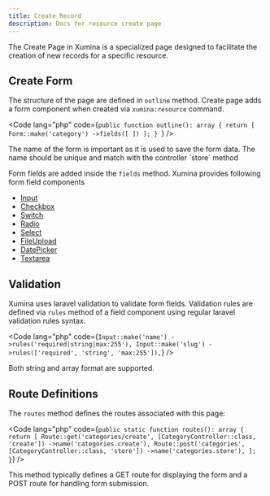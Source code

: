 ```yaml
---
title: Create Record
description: Docs for resource create page
---
```


The Create Page in Xumina is a specialized page designed to facilitate the creation of new records for a specific resource.

## Create Form

The structure of the page are defined in `outline` method. Create page adds a form component when created via `xumina:resource` command. 

<Code lang="php" code={`
public function outline(): array
{
    return [
        Form::make('category')
            ->fields([
            ])
    ];
} 
`} />

<Aside type="caution">The name of the form is important as it is used to save the form data. The name should be unique and match with the controller `store` method</Aside>

Form fields are added inside the `fields` method. Xumina provides following form field components

- [Input](/components/form/input)
- [Checkbox](/components/form/checkbox)
- [Switch](/components/form/switch)
- [Radio](/components/form/radio)
- [Select](/components/form/select)
- [FileUpload](/components/form/file-upload)
- [DatePicker](/components/form/date-picker)
- [Textarea](/components/form/testarea)

## Validation

Xumina uses laravel validation to validate form fields. Validation rules are defined via `rules` method of a field component using regular laravel validation rules syntax.

<Code lang="php" code={`
Input::make('name')
    ->rules('required|string|max:255'),
Input::make('slug')
    ->rules(['required', 'string', 'max:255']),
`} />

Both string and array format are supported.

## Route Definitions

The `routes` method defines the routes associated with this page:

<Code lang="php" code={`public static function routes(): array
{
    return [
        Route::get('categories/create', [CategoryController::class, 'create'])
            ->name('categories.create'),
        Route::post('categories', [CategoryController::class, 'store'])
            ->name('categories.store'),
    ];
}`} />

This method typically defines a GET route for displaying the form and a POST route for handling form submission.

